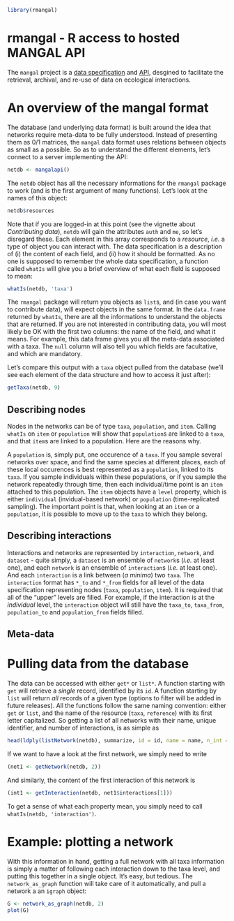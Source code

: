 <!--
%\VignetteEngine{knitr::knitr}
%\VignetteIndexEntry{Basics of rmangal}
-->

```r
library(rmangal)
```
# rmangal - R access to hosted MANGAL API

The `mangal` project is a [data specification][dataspec] and [API], desgined
to facilitate the retrieval, archival, and re-use of data on ecological
interactions.

[API]: http://mangal.uqar.ca/api/v1/?format=json
[dataspec]: http://mangal.uqar.ca/doc/spec/

# An overview of the mangal format

The database (and underlying data format) is built around the idea that
networks require meta-data to be fully understood. Instead of presenting
them as 0/1 matrices, the `mangal` data format uses relations between objects
as small as a possible. So as to understand the different elements, let's
connect to a server implementing the API:

```r
netdb <- mangalapi()
```

The `netdb` object has all the necessary informations for the `rmangal`
package to work (and is the first argument of many functions). Let's look
at the names of this object:

```r
netdb$resources
```

Note that if you are logged-in at this point (see the vignette about
*Contributing data*), `netdb` will gain the attributes `auth` and `me`, so
let's disregard these. Each element in this array corresponds to a *resource*,
*i.e.* a type of object you can interact with. The data specification is
a description of (i) the content of each field, and (ii) how it should be
formatted. As no one is supposed to remember the whole data specification,
a function called `whatIs` will give you a brief overview of what each field
is supposed to mean:

```r
whatIs(netdb, 'taxa')
```

The `rmangal` package will return you objects as `list`s, and (in case you
want to contribute data), will expect objects in the same format. In the
`data.frame` returned by `whatIs`, there are all the informations to understand
the objects that are returned. If you are not interested in contributing data,
you will most likely be OK with the first two columns: the name of the field,
and what it means. For example, this data frame gives you all the meta-data
associated with a taxa. The `null` column will also tell you which fields
are facultative, and which are mandatory.

Let's compare this output with a `taxa` object pulled from the database
(we'll see each element of the data structure and how to access it just after):

```r
getTaxa(netdb, 9)
```

## Describing nodes

Nodes in the networks can be of type `taxa`, `population`, and `item`. Calling
`whatIs` on `item` or `population` will show that `population`s are linked to a
`taxa`, and that `item`s are linked to a population. Here are the reasons why.

A `population` is, simply put, one occurence of a `taxa`. If you sample
several networks over space, and find the same species at different places,
each of these local occurences is best represented as a `population`, linked
to its `taxa`. If you sample individuals within these populations, or if
you sample the network repeatedly through time, then each individual/time
point is an `item` attached to this population. The `item` objects have a
`level` property, which is either `individual` (invidual-based network) or
`population` (time-replicated sampling). The important point is that, when
looking at an `item` or a `population`, it is possible to move up to the
`taxa` to which they belong.

## Describing interactions

Interactions and networks are represented by `interaction`, `network`, and
`dataset` - quite simply, a `dataset` is an ensemble of `network`s (*i.e.*
at least one), and each `network` is an ensemble of `interaction`s (*i.e.*
at least one). And each `interaction` is a link between (*a minima*) two
`taxa`. The `interaction` format has `*_to` and `*_from` fields for all
level of the data specification representing nodes (`taxa`, `population`,
`item`). It is required that all of the "upper" levels are filled. For example,
if the interaction is at the *individual* level, the `interaction` object will
still have the `taxa_to`, `taxa_from`, `population_to` and `population_from`
fields filled.

## Meta-data

# Pulling data from the database

The data can be accessed with either `get*` or `list*`. A function starting with `get` will retrieve a *single* record, identified by its `id`. A function starting by `list` will return *all* records of a given type (options to filter will be added in future releases). All the functions follow the same naming convention: either `get` or `list`, and the name of the resource (`taxa`, `reference`) with its first letter capitalized. So getting a list of all networks with their name, unique identifier, and number of interactions, is as simple as

```r
head(ldply(listNetwork(netdb), summarize, id = id, name = name, n_int = length(interactions)))
```

If we want to have a look at  the first network, we simply need to write

```r
(net1 <- getNetwork(netdb, 2))
```

And similarly, the content of the first interaction of this network is 

```r
(int1 <- getInteraction(netdb, net1$interactions[1]))
```

To get a sense of what each property mean, you simply need to call `whatIs(netdb, 'interaction')`.

# Example: plotting a network

With this information in hand, getting a full network with all taxa information is simply a matter of following each interaction down to the taxa level, and putting this together in a single object. It's easy, but tedious. The `network_as_graph` function will take care of it automatically, and pull a network a an `igraph` object:

```r
G <- network_as_graph(netdb, 2)
plot(G)
```
